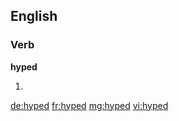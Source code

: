 ==English==

===Verb===
'''hyped'''

# {{en-past of|hype}}

[[de:hyped]]
[[fr:hyped]]
[[mg:hyped]]
[[vi:hyped]]
